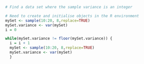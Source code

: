 ```r
# Find a data set where the sample variance is an integer

# Need to create and initialise objects in the R environment
mySet <- sample(10:20, 8,replace=TRUE)
mySet.variance <- var(mySet)
i = 0

while(mySet.variance != floor(mySet.variance)) { 
  i = i + 1
  mySet <- sample(10:20, 8,replace=TRUE)
  mySet.variance <- var(mySet)
  }
  
```  
